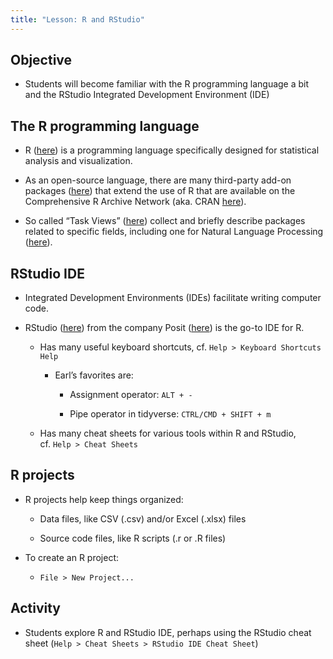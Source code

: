 ```yaml
---
title: "Lesson: R and RStudio"
---
```


## Objective

-   Students will become familiar with the R programming language a bit and the RStudio Integrated Development Environment (IDE)

## The R programming language

-   R ([here](https://www.r-project.org/)) is a programming language specifically designed for statistical analysis and visualization.

-   As an open-source language, there are many third-party add-on packages ([here](https://cran.r-project.org/web/packages/index.html)) that extend the use of R that are available on the Comprehensive R Archive Network (aka. CRAN [here](https://cran.r-project.org/index.html)).

-   So called "Task Views" ([here](https://cran.r-project.org/web/views/)) collect and briefly describe packages related to specific fields, including one for Natural Language Processing ([here](https://cran.r-project.org/view=NaturalLanguageProcessing)).

## RStudio IDE

-   Integrated Development Environments (IDEs) facilitate writing computer code.

-   RStudio ([here](https://posit.co/downloads/)) from the company Posit ([here](https://posit.co/)) is the go-to IDE for R.

    -   Has many useful keyboard shortcuts, cf. `Help > Keyboard Shortcuts Help`

        -   Earl's favorites are:

            -   Assignment operator: `ALT + -`

            -   Pipe operator in tidyverse: `CTRL/CMD + SHIFT + m`

    -   Has many cheat sheets for various tools within R and RStudio, cf. `Help > Cheat Sheets`

## R projects

-   R projects help keep things organized:

    -   Data files, like CSV (.csv) and/or Excel (.xlsx) files

    -   Source code files, like R scripts (.r or .R files)

-   To create an R project:

    -   `File > New Project...`

## Activity

-   Students explore R and RStudio IDE, perhaps using the RStudio cheat sheet (`Help > Cheat Sheets > RStudio IDE Cheat Sheet`)
